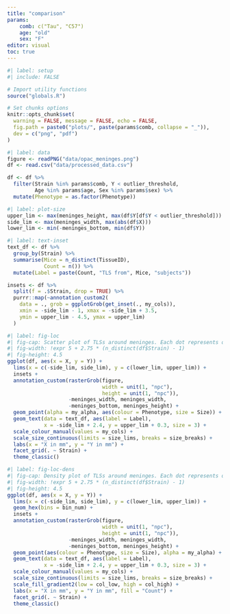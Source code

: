 ```yaml
---
title: "comparison"
params:
    comb: c("Tau", "C57")
    age: "old"
    sex: "F"
editor: visual
toc: true
---
```


```r
#| label: setup
#| include: FALSE

# Import utility functions
source("globals.R")

# Set chunks options
knitr::opts_chunk$set(
  warning = FALSE, message = FALSE, echo = FALSE,
  fig.path = paste0("plots/", paste(params$comb, collapse = "_")),
  dev = c("png", "pdf")
)
```

```r
#| label: data
figure <- readPNG("data/opac_meninges.png")
df <- read.csv("data/processed_data.csv")

df <- df %>%
  filter(Strain %in% params$comb, Y < outlier_threshold,
         Age %in% params$age, Sex %in% params$sex) %>%
  mutate(Phenotype = as.factor(Phenotype))
```

```r
#| label: plot-size
upper_lim <- max(meninges_height, max(df$Y[df$Y < outlier_threshold]))
side_lim <- max(meninges_width, max(abs(df$X)))
lower_lim <- min(-meninges_bottom, min(df$Y))
```

```r
#| label: text-inset
text_df <- df %>%
  group_by(Strain) %>%
  summarise(Mice = n_distinct(TissueID),
            Count = n()) %>%
  mutate(Label = paste(Count, "TLS from", Mice, "subjects"))

insets <- df %>%
  split(f = .$Strain, drop = TRUE) %>%
  purrr::map(~annotation_custom2(
    data = ., grob = ggplotGrob(get_inset(., my_cols)),
    xmin = -side_lim - 1, xmax = -side_lim + 3.5,
    ymin = upper_lim - 4.5, ymax = upper_lim)
  )
```

```r
#| label: fig-loc
#| fig-cap: Scatter plot of TLSs around meninges. Each dot represents one structure, sized by dimension, coloured by phenotype and labeled by sample. Each panel corresponds to a mice group based on sex and age category.
#| fig-width: !expr 5 + 2.75 * (n_distinct(df$Strain) - 1)
#| fig-height: 4.5
ggplot(df, aes(x = X, y = Y)) +
  lims(x = c(-side_lim, side_lim), y = c(lower_lim, upper_lim)) +
  insets +
  annotation_custom(rasterGrob(figure, 
                               width = unit(1, "npc"), 
                               height = unit(1, "npc")), 
                    -meninges_width, meninges_width,
                    -meninges_bottom, meninges_height) +
  geom_point(alpha = my_alpha, aes(colour = Phenotype, size = Size)) +
  geom_text(data = text_df, aes(label = Label),
            x = -side_lim + 2.4, y = upper_lim + 0.3, size = 3) +
  scale_colour_manual(values = my_cols) +
  scale_size_continuous(limits = size_lims, breaks = size_breaks) +
  labs(x = "X in mm", y = "Y in mm") +
  facet_grid(. ~ Strain) +
  theme_classic()
```

```r
#| label: fig-loc-dens
#| fig-cap: Density plot of TLSs around meninges. Each dot represents one structure, sized by dimension, coloured by phenotype. Colour indicates the fraction of structures found in each pixel. Each panel corresponds to a mice group based on sex and age category.
#| fig-width: !expr 5 + 2.75 * (n_distinct(df$Strain) - 1)
#| fig-height: 4.5
ggplot(df, aes(x = X, y = Y)) +
  lims(x = c(-side_lim, side_lim), y = c(lower_lim, upper_lim)) +
  geom_hex(bins = bin_num) +
  insets +
  annotation_custom(rasterGrob(figure, 
                               width = unit(1, "npc"), 
                               height = unit(1, "npc")), 
                    -meninges_width, meninges_width,
                    -meninges_bottom, meninges_height) +
  geom_point(aes(colour = Phenotype, size = Size), alpha = my_alpha) +
  geom_text(data = text_df, aes(label = Label),
            x = -side_lim + 2.4, y = upper_lim + 0.3, size = 3) +
  scale_colour_manual(values = my_cols) +
  scale_size_continuous(limits = size_lims, breaks = size_breaks) +
  scale_fill_gradient2(low = col_low, high = col_high) +
  labs(x = "X in mm", y = "Y in mm", fill = "Count") +
  facet_grid(. ~ Strain) +
  theme_classic()
```

